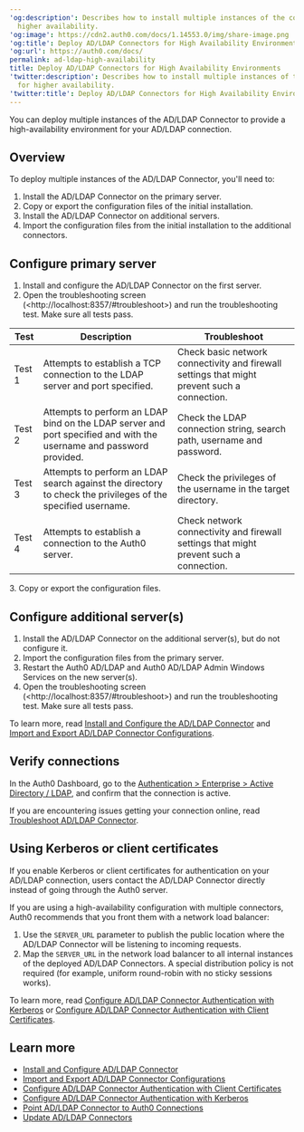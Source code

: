---
'og:description': Describes how to install multiple instances of the connector for
  higher availability.
'og:image': https://cdn2.auth0.com/docs/1.14553.0/img/share-image.png
'og:title': Deploy AD/LDAP Connectors for High Availability Environments
'og:url': https://auth0.com/docs/
permalink: ad-ldap-high-availability
title: Deploy AD/LDAP Connectors for High Availability Environments
'twitter:description': Describes how to install multiple instances of the connector
  for higher availability.
'twitter:title': Deploy AD/LDAP Connectors for High Availability Environments
---
You can deploy multiple instances of the AD/LDAP Connector to provide a high-availability environment for your AD/LDAP connection.

## Overview

To deploy multiple instances of the AD/LDAP Connector, you'll need to:

1. Install the AD/LDAP Connector on the primary server.
2. Copy or export the configuration files of the initial installation.
3. Install the AD/LDAP Connector on additional servers.
4. Import the configuration files from the initial installation to the additional connectors.

## Configure primary server

1. Install and configure the AD/LDAP Connector on the first server.
2. Open the troubleshooting screen (\<http://localhost:8357/#troubleshoot>) and run the troubleshooting test. Make sure all tests pass.

<table class="table"><thead>
<tr>
<th>Test</th>
<th>Description</th>
<th>Troubleshoot</th>
</tr>
</thead>
<tbody>
<tr>
<td>Test 1</td>
<td>Attempts to establish a TCP connection to the LDAP server and port specified.</td>
<td>Check basic network connectivity and firewall settings that might prevent such a connection.</td>
</tr>
<tr>
<td>Test 2</td>
<td>Attempts to perform an LDAP bind on the LDAP server and port specified and with the username and password provided.</td>
<td>Check the LDAP connection string, search path, username and password.</td>
</tr>
<tr>
<td>Test 3</td>
<td>Attempts to perform an LDAP search against the directory to check the privileges of the specified username.</td>
<td>Check the privileges of the username in the target directory.</td>
</tr>
<tr>
<td>Test 4</td>
<td>Attempts to establish a connection to the Auth0 server.</td>
<td>Check network connectivity and firewall settings that might prevent such a connection.</td>
</tr>
</tbody>
</table>
3. Copy or export the configuration files.

## Configure additional server(s)

1. Install the AD/LDAP Connector on the additional server(s), but do not configure it.
2. Import the configuration files from the primary server.
3. Restart the Auth0 AD/LDAP and Auth0 AD/LDAP Admin Windows Services on the new server(s).
4. Open the troubleshooting screen (\<http://localhost:8357/#troubleshoot>) and run the troubleshooting test. Make sure all tests pass.

To learn more, read [Install and Configure the AD/LDAP Connector](/docs/authenticate/identity-providers/enterprise-identity-providers/active-directory-ldap/ad-ldap-connector/install-configure-ad-ldap-connector) and [Import and Export AD/LDAP Connector Configurations](/docs/authenticate/identity-providers/enterprise-identity-providers/active-directory-ldap/ad-ldap-connector/import-export-ad-ldap-connector-configs).

## Verify connections

In the <Tooltip tip="Auth0 Dashboard: Auth0's main product to configure your services." cta="View Glossary" href="/docs/glossary?term=Auth0+Dashboard">Auth0 Dashboard</Tooltip>, go to the [Authentication > Enterprise > Active Directory / LDAP](https://manage.auth0.com/#/connections/enterprise/ad), and confirm that the connection is active.

If you are encountering issues getting your connection online, read [Troubleshoot AD/LDAP Connector](/docs/troubleshoot/integration-extensibility-issues/troubleshoot-ad-ldap-connector).

## Using Kerberos or client certificates

If you enable Kerberos or client certificates for authentication on your AD/LDAP connection, users contact the AD/LDAP Connector directly instead of going through the Auth0 server.

If you are using a high-availability configuration with multiple connectors, Auth0 recommends that you front them with a network load balancer:

1. Use the `SERVER_URL` parameter to publish the public location where the AD/LDAP Connector will be listening to incoming requests.
2. Map the `SERVER_URL` in the network load balancer to all internal instances of the deployed AD/LDAP Connectors. A special distribution policy is not required (for example, uniform round-robin with no sticky sessions works).

To learn more, read [Configure AD/LDAP Connector Authentication with Kerberos](/docs/authenticate/identity-providers/enterprise-identity-providers/active-directory-ldap/ad-ldap-connector/configure-ad-ldap-connector-with-kerberos) or [Configure AD/LDAP Connector Authentication with Client Certificates](/docs/authenticate/identity-providers/enterprise-identity-providers/active-directory-ldap/ad-ldap-connector/configure-ad-ldap-connector-client-certificates).

## Learn more

* [Install and Configure AD/LDAP Connector](/docs/authenticate/identity-providers/enterprise-identity-providers/active-directory-ldap/ad-ldap-connector/install-configure-ad-ldap-connector)
* [Import and Export AD/LDAP Connector Configurations](/docs/authenticate/identity-providers/enterprise-identity-providers/active-directory-ldap/ad-ldap-connector/import-export-ad-ldap-connector-configs)
* [Configure AD/LDAP Connector Authentication with Client Certificates](/docs/authenticate/identity-providers/enterprise-identity-providers/active-directory-ldap/ad-ldap-connector/configure-ad-ldap-connector-client-certificates)
* [Configure AD/LDAP Connector Authentication with Kerberos](/docs/authenticate/identity-providers/enterprise-identity-providers/active-directory-ldap/ad-ldap-connector/configure-ad-ldap-connector-with-kerberos)
* [Point AD/LDAP Connector to Auth0 Connections](/docs/authenticate/identity-providers/enterprise-identity-providers/active-directory-ldap/ad-ldap-connector/ad-ldap-connector-to-auth0)
* [Update AD/LDAP Connectors](/docs/authenticate/identity-providers/enterprise-identity-providers/active-directory-ldap/ad-ldap-connector/update-ad-ldap-connectors)